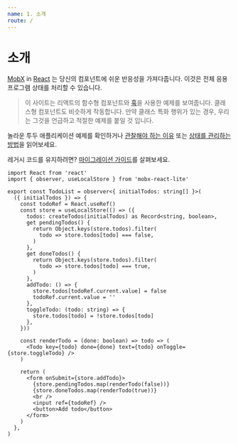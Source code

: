 ```yaml
---
name: 1. 소개
route: /
---
```



# 소개

[MobX](https://mobx.js.org/) in [React](https://reactjs.org) 는 당신의 컴포넌트에 쉬운 반응성을 가져다줍니다. 이것은 전체 응용 프로그램 상태를 처리할 수 있습니다.

> 이 사이트는 리액트의 함수형 컴포넌트와 [훅](https://reactjs.org/docs/hooks-intro.html)을 사용한 예제를 보여줍니다. 클래스형 컴포넌트도 비슷하게 작동합니다. 만약 클래스 특화 행위가 있는 경우, 우리는 그것을 언급하고 적절한 예제를 붙일 것 입니다.

놀라운 투두 애플리케이션 예제를 확인하거나 [관찰해야 하는 이유](/observe-why) 또는 [상태를 관리하는 방법](/state-how)을 읽어보세요.

레거시 코드를 유지하려면? [마이그레이션 가이드](/recipes-migration)를 살펴보세요.

<Playground>
  <TodoList
    initialTodos={['Introduce MobX in React', 'Make a great app with MobX']}
  />
</Playground>

```tsx
import React from 'react'
import { observer, useLocalStore } from 'mobx-react-lite'

export const TodoList = observer<{ initialTodos: string[] }>(
  ({ initialTodos }) => {
    const todoRef = React.useRef()
    const store = useLocalStore(() => ({
      todos: createTodos(initialTodos) as Record<string, boolean>,
      get pendingTodos() {
        return Object.keys(store.todos).filter(
          todo => store.todos[todo] === false,
        )
      },
      get doneTodos() {
        return Object.keys(store.todos).filter(
          todo => store.todos[todo] === true,
        )
      },
      addTodo: () => {
        store.todos[todoRef.current.value] = false
        todoRef.current.value = ''
      },
      toggleTodo: (todo: string) => {
        store.todos[todo] = !store.todos[todo]
      },
    }))

    const renderTodo = (done: boolean) => todo => (
      <Todo key={todo} done={done} text={todo} onToggle={store.toggleTodo} />
    )

    return (
      <form onSubmit={store.addTodo}>
        {store.pendingTodos.map(renderTodo(false))}
        {store.doneTodos.map(renderTodo(true))}
        <br />
        <input ref={todoRef} />
        <button>Add todo</button>
      </form>
    )
  },
)
```
